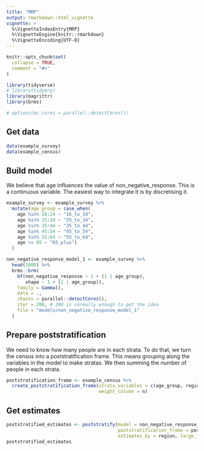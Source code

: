 ```yaml
---
title: "MRP"
output: rmarkdown::html_vignette
vignette: >
  %\VignetteIndexEntry{MRP}
  %\VignetteEngine{knitr::rmarkdown}
  %\VignetteEncoding{UTF-8}
---
```


```r
knitr::opts_chunk$set(
  collapse = TRUE,
  comment = "#>"
)
```

```r
library(tidyverse)
# library(tidymrp)
library(magrittr)
library(brms)
```

```r
# options(mc.cores = parallel::detectCores())
```

## Get data

```r
data(example_survey)
data(example_census)
```

## Build model

We believe that age influences the value of non_negative_response. This is a continuous variable. The easiest way to integrate it is by discretising it.

```r
example_survey <- example_survey %>%
  mutate(age_group = case_when(
    age %in% 16:24 ~ "16_to_24",
    age %in% 25:34 ~ "25_to_34",
    age %in% 35:44 ~ "35_to_44",
    age %in% 45:54 ~ "45_to_54",
    age %in% 55:64 ~ "55_to_64",
    age >= 65 ~ "65_plus")
  )
```

```r
non_negative_response_model_1 <- example_survey %>%
  head(1000) %>%
  brms::brm(
    bf(non_negative_response ~ 1 + (1 | age_group),
       shape ~ 1 + (1 | age_group)),
    family = Gamma(),
    data = .,
    chains = parallel::detectCores(),
    iter = 200, # 200 is normally enough to get the idea
    file = "models/non_negative_response_model_1"
  )
```

## Prepare poststratification

We need to know how many people are in each strata. To do that, we turn the census into a poststratification frame. This means grouping along the variables in the model to make stratas. We then summing the number of people in each strata.

<!-- Turn the census into a poststratification frame by grouping along the categorical variables used in the model and summing all the people in those stratas. -->

```r
poststratification_frame <- example_census %>%
  create_poststratification_frame(strata_variables = c(age_group, region),
                                  weight_column = n)
```

## Get estimates

```r
poststratified_estimates <- poststratify(model = non_negative_response_model_1,
                                         poststratification_frame = poststratification_frame,
                                         estimates_by = region, large_frame = TRUE, progress = TRUE)
poststratified_estimates
```

